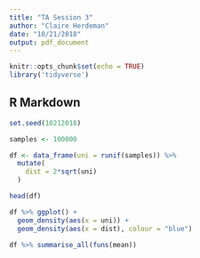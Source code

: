 ```yaml
---
title: "TA Session 3"
author: "Claire Herdeman"
date: "10/21/2018"
output: pdf_document
---
```


```r
knitr::opts_chunk$set(echo = TRUE)
library('tidyverse')
```

## R Markdown

```r
set.seed(10212018)

samples <- 100000

df <- data_frame(uni = runif(samples)) %>%
  mutate(
    dist = 2*sqrt(uni)
  )

head(df)
```
```r
df %>% ggplot() + 
  geom_density(aes(x = uni)) +
  geom_density(aes(x = dist), colour = "blue")

df %>% summarise_all(funs(mean))
```
